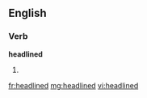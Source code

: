 ==English==
===Verb===
'''headlined'''
# {{past of|[[headline]]}}

[[fr:headlined]]
[[mg:headlined]]
[[vi:headlined]]